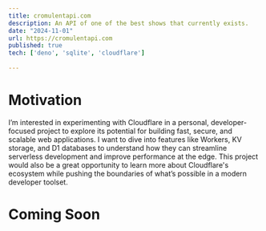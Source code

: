 ```yaml
---
title: cromulentapi.com
description: An API of one of the best shows that currently exists.
date: "2024-11-01"
url: https://cromulentapi.com
published: true
tech: ['deno', 'sqlite', 'cloudflare']
 
---
```


# Motivation

I’m interested in experimenting with Cloudflare in a personal, developer-focused project to explore its potential for building fast, secure, and scalable web applications. I want to dive into features like Workers, KV storage, and D1 databases to understand how they can streamline serverless development and improve performance at the edge. This project would also be a great opportunity to learn more about Cloudflare's ecosystem while pushing the boundaries of what’s possible in a modern developer toolset.

# Coming Soon